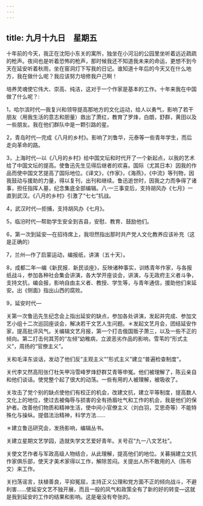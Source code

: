 ```yaml
---
---
---
```

title: 九月十九日　星期五
---




十年前的今天，我正在沈阳小东关的寓所，独坐在小河沿的公园里坐听着远近疏疏的枪声。夜间也是听着恐怖的枪声，那时候我还不知道我未来的命运，更想不到今天在延安听着秋雨，坐在窑洞灯下写我的日记。谁知道十年后的今天又在什么地方，我在做什么呢？我应该努力培修我户己啊！

培养灵魂使它伟大、崇高、纯洁，这对于一个作家是基本的工作。十年来我在中国做了什么呢？:

1，哈尔滨时代―我复兴和领导提高那地方的文化运动，给人以勇气，影响了若干朋友（用我生活的意志和胆量）救出了萧红，教育了罗烽，白朗，舒群，黄田以及一些朋友。我在他们群队中是一颗引路的星。

2，青岛时代―完成《八月的乡村》。影响了刘鲁华，元泰等一些青年学生，而后走向革命的路。

3，上海时代―以《八月的乡村》给中国文坛和时代开了一个新起点，以我的艺术给了中国文坛的提高。使鲁迅先生见得后继者的欢喜。国际（尤其日本）因我的作品而使中国文艺提高了国际地位。《译文》，《作家》，《海燕》，《中流》等刊物，因我鼓动与援助的力量，得以复刊，出刊和继续。鲁迅逝世时，因我之力而争得了诸事，担任指挥人墓，纪念集底全部编辑。八·一三事变后，支持胡风办《七月》一直到武汉。《八月的乡村》引激了“七七”抗战。

4，武汉时代―拒捕，支持胡风办《七月》。

5，临汾时代―帮助学生安全到吉县，安慰、教育、鼓励他们。

6，第一次到延安―在招待席上，我坦然指出那时共产党人文化教养应该补充（这是正确的）

7，兰州―作了启蒙运动，编报纸，讲演（五十天）。

8，成都二年―编《新民报．新民谈座》，反映诸种事实，训练青年作家，与各报纸战斗，参加各种社会集会讲演，各大学开座谈会，讲演，与无政府主义者斗争，支持文抗，编会报，影响自由主义者、教授、学生等，与青年通信，援助他们来延安。出《侧面》指出山西的腐败。

9，延安时代―

关第一次鲁迅先生纪念会上指出延安的缺点，参加各处讲演，发起并完成、参加文艺小组十二次巡回座谈会，解决若干文艺人生问题。＊发起文艺月会，团结延安作家，提高批评风气。关编辑文艺月报，第一个打击俄国贩子萧三，以及一些不正的倾向。第二打击何其芳的“左倾”幼稚病，立波恶劣作品的影响，雪苇的“形式主义”，周扬的“官僚主义”。

关和毛泽东谈话，发动了他们反“主观主义”“形式主义”建立“普遍检查制度”。

关代李又然高阳张仃杜矢甲冯雪峰罗烽舒群艾青等申冤。他们被理解了，陈云亲自和他们谈话。使党整个起了很大的动荡。一些有用的人被理解，被吸收了。

关攻击了党个别的缺点使他们有校正的机会，改建文抗，建立平等制度，提高数人文化上的地位，使过去被侮辱与损害的全有扬眉吐气和工作的机会，我是他们的保护者。改善他们物质和精神生活，使中间小官僚主义（刘白羽，艾思奇等）不能特殊化与操纵。提倡法治精神，科学方法……

＊建立鲁迅研究会，发扬影响，编辑丛书。

关建立星期文艺学园，造就失学文艺爱好青年。关号召“九一八文艺社”。

关使文艺作者与军政高级人物结合，从此理解，提高他们的地位。关募捐建立文抗作家俱乐部，使天才美术家得以工作，解除苦闷。关提出人所不敢用的人（陈布文）来工作。

关扫荡谣言，扶植善良，平抑冤屈，主持正义公理和党方面不正的倾向战斗，不避利害……使延安文艺不独开展，而且一般的风气和政策全有了新的好的转变―这就是我到延安的工作的结果和影响。这是毫没有夸张的。